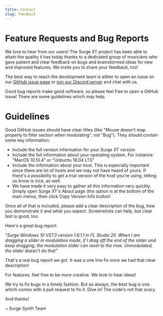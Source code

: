 ```yaml
---
title: Contact
slug: feedback
---
```


# Feature Requests and Bug Reports

We love to hear from our users! The Surge XT project has been able to attain the quality it has today
thanks to a dedicated group of musicians who gave patient and clear feedback on bugs and brainstormed
ideas for new and improved features. We invite you to share your feedback, too!

The best way to reach the development team is either to open an issue on
our [GitHub issue page](https://github.com/surge-synthesizer/surge/issues) or [join our Discord server](https://discord.gg/spGANHw)
and chat with us.

Good bug reports make good software, so please feel free to open a GitHub issue! There are some guidelines which may help.

# Guidelines

Good GitHub issues should have clear titles (like "Mouse doesn't map properly to filter section when modulating", not "Bug"). They should contain some key information:

-   Include the full version information for your Surge XT version
-   Include the full information about your operating system. For instance: "MacOS 10.13.4" or "Unbuntu 18.04 LTS"
-   Include the information about your host. This is especially important since there are lot of hosts and we may not
    have heard of yours. If there's a possibility to get a trial version of the host you're using, letting us know is nice, as well.
-   We have made it very easy to gather all this information very quickly. Simply open Surge XT's About page (the option is at the bottom of the main menu), then click Copy Version Info button!

Once all of that is included, please add a clear description of the bug, how you demonstrate it and what you expect.
Screenshots can help, but clear text is good, too.

Here's a great bug report:

_"Surge Windows 10 VST3 version 1.6.1.1 in FL Studio 20. When I am dragging a slider in modulation mode, if I drag off the end of the slider and keep dragging, the modulation slider can reset to the max. Unmodulated, the slider doesn't do that"_

That's a real bug report we got. It was a one line fix once we had that clear description!

For features, feel free to be more creative. We love to hear ideas!

We try to fix bugs in a timely fashion. But as always, the best bug is one which comes with a pull request to fix it. Dive in! The code's not that scary.

And thanks!

~ Surge Synth Team
